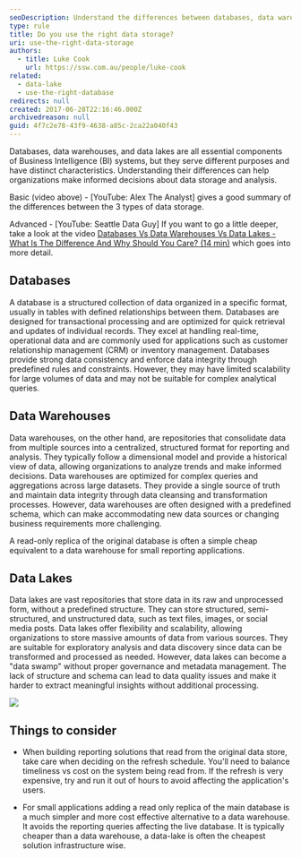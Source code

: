 ```yaml
---
seoDescription: Understand the differences between databases, data warehouses, and data lakes to make informed decisions about data storage and analysis.
type: rule
title: Do you use the right data storage?
uri: use-the-right-data-storage
authors:
  - title: Luke Cook
    url: https://ssw.com.au/people/luke-cook
related:
  - data-lake
  - use-the-right-database
redirects: null
created: 2017-06-28T22:16:46.000Z
archivedreason: null
guid: 4f7c2e78-43f9-4638-a85c-2ca22a040f43
---
```


Databases, data warehouses, and data lakes are all essential components of Business Intelligence (BI) systems, but they serve different purposes and have distinct characteristics. Understanding their differences can help organizations make informed decisions about data storage and analysis.
<youtubeEmbed url="https://www.youtube.com/embed/-bSkREem8dM" description="Video: Database vs Data Warehouse vs Data Lake | What is the Difference? (5 min)" />

Basic (video above) - \[YouTube: Alex The Analyst] gives a good summary of the differences between the 3 types of data storage.

Advanced - \[YouTube: Seattle Data Guy] If you want to go a little deeper, take a look at the video [Databases Vs Data Warehouses Vs Data Lakes - What Is The Difference And Why Should You Care? (14 min)](https://www.youtube.com/watch?v=FxpRL0m9BcA) which goes into more detail.

## Databases

A database is a structured collection of data organized in a specific format, usually in tables with defined relationships between them. Databases are designed for transactional processing and are optimized for quick retrieval and updates of individual records. They excel at handling real-time, operational data and are commonly used for applications such as customer relationship management (CRM) or inventory management. Databases provide strong data consistency and enforce data integrity through predefined rules and constraints. However, they may have limited scalability for large volumes of data and may not be suitable for complex analytical queries.

## Data Warehouses

Data warehouses, on the other hand, are repositories that consolidate data from multiple sources into a centralized, structured format for reporting and analysis. They typically follow a dimensional model and provide a historical view of data, allowing organizations to analyze trends and make informed decisions. Data warehouses are optimized for complex queries and aggregations across large datasets. They provide a single source of truth and maintain data integrity through data cleansing and transformation processes. However, data warehouses are often designed with a predefined schema, which can make accommodating new data sources or changing business requirements more challenging.

A read-only replica of the original database is often a simple cheap equivalent to a data warehouse for small reporting applications.

## Data Lakes

Data lakes are vast repositories that store data in its raw and unprocessed form, without a predefined structure. They can store structured, semi-structured, and unstructured data, such as text files, images, or social media posts. Data lakes offer flexibility and scalability, allowing organizations to store massive amounts of data from various sources. They are suitable for exploratory analysis and data discovery since data can be transformed and processed as needed. However, data lakes can become a "data swamp" without proper governance and metadata management. The lack of structure and schema can lead to data quality issues and make it harder to extract meaningful insights without additional processing.

![](data-lake-infographic.jpg)

## Things to consider

- When building reporting solutions that read from the original data store, take care when deciding on the refresh schedule. You'll need to balance timeliness vs cost on the system being read from. If the refresh is very expensive, try and run it out of hours to avoid affecting the application's users.

- For small applications adding a read only replica of the main database is a much simpler and more cost effective alternative to a data warehouse. It avoids the reporting queries affecting the live database. It is typically cheaper than a data warehouse, a data-lake is often the cheapest solution infrastructure wise.